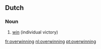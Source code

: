 ==Dutch==

===Noun===
{{infl|nl|noun|g=f}}

# [[win]] (individual victory)

{{tbot entry|Dutch|win|2007|December|nl}}

[[fr:overwinning]]
[[nl:overwinning]]
[[pt:overwinning]]